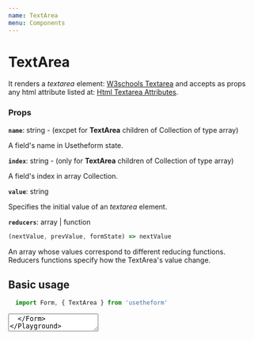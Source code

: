 ---
name: TextArea
menu: Components
---


# TextArea
It renders a *textarea* element: [W3schools Textarea](https://www.w3schools.com/tags/tag_textarea.asp) and accepts as props any html attribute listed at: [Html Textarea Attributes](https://www.w3schools.com/tags/tag_textarea.asp).

### Props

**`name`**: string - (excpet for **TextArea** children of Collection of type array)

A field's name in Usetheform state.

**`index`**: string - (only for **TextArea** children of Collection of type array)

A field's index in array Collection.

**`value`**: string

Specifies the initial value of an *textarea* element.

**`reducers`**: array | function

```javascript
(nextValue, prevValue, formState) => nextValue
```
 
An array whose values correspond to different reducing functions.
Reducers functions specify how the TextArea's value change.

## Basic usage

```javascript
  import Form, { TextArea } from 'usetheform'
```

<Playground>
  <Form>
    <TextArea name="textarea" value="foo" />
  </Form>
</Playground>

## Reducers

```javascript
  import Form, { TextArea } from 'usetheform'
```

<Playground>
{() => {
    const noHtmlTags = (nextValue, prevValue) => nextValue.replace(/(<([^>]+)>)/ig, "");
    const notNumber = (nextValue, prevValue) => nextValue.replace(/[0-9]+/ig, "");
    return (
      <Form>
        <TextArea name="textareaReducer" reducers={[noHtmlTags, notNumber]} value="foo" />
      </Form>
    )
  }
}
</Playground>

## Validation

```javascript
  import { useValidation } from 'usetheform'
```

<Playground>
{() => {
    const notNumber = value =>
    !(value && !/^[A-Za-z ]+$/i.test(value))
      ? undefined
      : "Numbers not allowed";
    const required = value => (value && value.trim() !== "" ? undefined : "Required");
    const [status, validation] = useValidation([required, notNumber]);
    return (
      <Form>
        <TextArea name="notEmpty" touched {...validation} />
        {status.error && <label>{status.error}</label>}
      </Form>
    )
  }
}
</Playground>